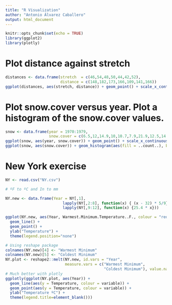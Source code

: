 ```yaml
---
title: "R Visualization"
author: "Antonio Álvarez Caballero"
output: html_document
---
```


```r
knitr::opts_chunk$set(echo = TRUE)
library(ggplot2)
library(plotly)
```

# Plot distance against stretch

```r
distances <- data.frame(stretch  = c(46,54,48,50,44,42,52),
                        distance = c(148,182,173,166,109,141,166))
ggplot(distances, aes(stretch, distance)) + geom_point() + scale_x_continuous(breaks = 42:54)
```

\newpage
# Plot snow.cover versus year. Plot a histogram of the snow.cover values.
```r
snow <- data.frame(year = 1970:1979,
                   snow.cover = c(6.5,12,14.9,10,10.7,7.9,21.9,12.5,14.5,9.2))
ggplot(snow, aes(year, snow.cover)) + geom_point() + scale_x_continuous(breaks = 1970:1979)
ggplot(snow, aes(snow.cover)) + geom_histogram(aes(fill = ..count..), binwidth = 5)
```

\newpage
# New York exercise

```r
NY <- read.csv("NY.csv")

# ºF to ºC and In to mm

NY.new <- data.frame(Year = NY[,1],
                         lapply(NY[,2:8], function(x) { (x - 32) * 5/9}),
                         lapply(NY[,9:12], function(x) {25.4 * x}))

ggplot(NY.new, aes(Year, Warmest.Minimum.Temperature..F., colour = "red")) +
  geom_line() + 
  geom_point() +
  ylab("Temperature") +
  theme(legend.position="none")
```

\newpage
```r
# Using reshape package
colnames(NY.new)[4] <- "Warmest Minimum" 
colnames(NY.new)[5] <- "Coldest Minimum"
NY.plot <- reshape2::melt(NY.new, id.vars = "Year", 
                          measure.vars = c("Warmest Minimum", 
                                           "Coldest Minimum"), value.name = "Temperature")
# Much better with plotly
ggplotly(ggplot(NY.plot, aes(Year)) + 
  geom_line(aes(y = Temperature, colour = variable)) + 
  geom_point(aes(y = Temperature, colour = variable)) + 
  ylab("Temperature ºC") +
  theme(legend.title=element_blank()))
```


